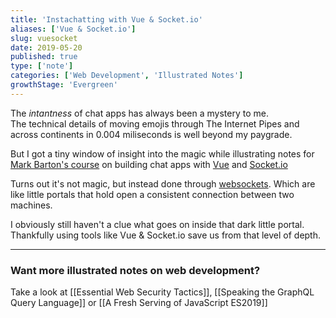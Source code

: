 ```yaml
---
title: 'Instachatting with Vue & Socket.io'
aliases: ['Vue & Socket.io']
slug: vuesocket
date: 2019-05-20
published: true
type: ['note']
categories: ['Web Development', 'Illustrated Notes']
growthStage: 'Evergreen'
---
```


<IntroParagraph>

The *intantness* of chat apps has always been a mystery to me.  
The technical details of moving emojis through The Internet Pipes and across continents in 0.004 miliseconds is well beyond my paygrade.

</IntroParagraph>

But I got a tiny window of insight into the magic while illustrating notes for [Mark Barton's course](https://egghead.io/courses/vue-and-socket-io-for-real-time-communication) on building chat apps with [Vue](https://vuejs.org/) and [Socket.io](https://socket.io/)

<a noTip href="https://egghead.io/courses/vue-and-socket-io-for-real-time-communication"><ImageFrame width="80%" alt="Course illustration of a Vue logo and multiple chat bubble floating above it" src="https://og-image-egghead-course.now.sh/vue-and-socket-io-for-real-time-communication" /></a>

Turns out it's not magic, but instead done through  [websockets](https://en.wikipedia.org/wiki/WebSocket). Which are like little portals that hold open a consistent connection between two machines.

I obviously still haven't a clue what goes on inside that dark little portal. Thankfully using tools like Vue & Socket.io save us from that level of depth. 

<BasicImage alt="Vue and socket.io for real-time communication" src="https://res.cloudinary.com/dg3gyk0gu/image/upload/c_scale,w_800/v1592262571/maggieappleton.com/egghead-course-notes/vuesocket/vuesocket1.png" />

<BasicImage alt="Socket.io gives us bidirectional communication between two clients" src="https://res.cloudinary.com/dg3gyk0gu/image/upload/c_scale,w_900/v1592262575/maggieappleton.com/egghead-course-notes/vuesocket/vuesocket2.png" />

<BasicImage alt="The emit method lets us send and recieve any knd of event. We can target specific users or a group of users" src="https://res.cloudinary.com/dg3gyk0gu/image/upload/c_scale,w_900/v1592262574/maggieappleton.com/egghead-course-notes/vuesocket/vuesocket3.png" />

<BasicImage alt="The full vue and socket sketchnote" src="https://res.cloudinary.com/dg3gyk0gu/image/upload/c_scale,w_900/v1592262568/maggieappleton.com/egghead-course-notes/vuesocket/vuesocket_sketchnotes--mini.png" />

---

### Want more illustrated notes on web development?

Take a look at [[Essential Web Security Tactics]], [[Speaking the GraphQL Query Language]] or [[A Fresh Serving of JavaScript ES2019]]
